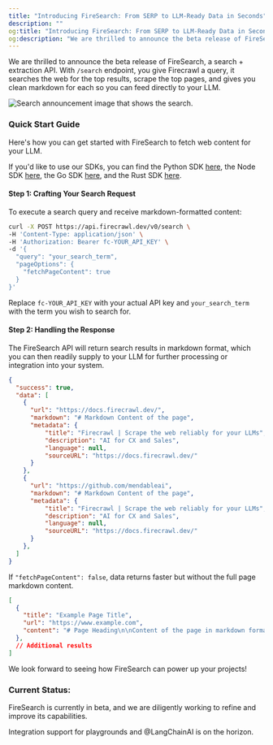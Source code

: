 ```yaml
---
title: "Introducing FireSearch: From SERP to LLM-Ready Data in Seconds"
description: ""
og:title: "Introducing FireSearch: From SERP to LLM-Ready Data in Seconds"
og:description: "We are thrilled to announce the beta release of FireSearch, a search + extraction API."
---
```



We are thrilled to announce the beta release of FireSearch, a search + extraction API. With `/search` endpoint, you give Firecrawl a query, it searches the web for the top results, scrape the top pages, and gives you clean markdown for each so you can feed directly to your LLM.


<img
  className="block"
  src="/images/articles/search-announcement/Frame 777FireCrawl.png"
  alt="Search announcement image that shows the search."
/>


### Quick Start Guide

Here's how you can get started with FireSearch to fetch web content for your LLM.

If you'd like to use our SDKs, you can find the Python SDK [here](https://docs.firecrawl.dev/sdks/python), the Node SDK [here](https://docs.firecrawl.dev/sdks/node), the Go SDK [here](https://docs.firecrawl.dev/sdks/go), and the Rust SDK [here](https://docs.firecrawl.dev/sdks/rust).

#### Step 1: Crafting Your Search Request
To execute a search query and receive markdown-formatted content:

```bash
curl -X POST https://api.firecrawl.dev/v0/search \
-H 'Content-Type: application/json' \
-H 'Authorization: Bearer fc-YOUR_API_KEY' \
-d '{
  "query": "your_search_term",
  "pageOptions": {
    "fetchPageContent": true
  }
}'
```
Replace `fc-YOUR_API_KEY` with your actual API key and `your_search_term` with the term you wish to search for.

#### Step 2: Handling the Response
The FireSearch API will return search results in markdown format, which you can then readily supply to your LLM for further processing or integration into your system.

```json
{
  "success": true,
  "data": [
    {
      "url": "https://docs.firecrawl.dev/",
      "markdown": "# Markdown Content of the page",
      "metadata": {
          "title": "Firecrawl | Scrape the web reliably for your LLMs",
          "description": "AI for CX and Sales",
          "language": null,
          "sourceURL": "https://docs.firecrawl.dev/"
      }
    },
    {
      "url": "https://github.com/mendableai",
      "markdown": "# Markdown Content of the page",
      "metadata": {
          "title": "Firecrawl | Scrape the web reliably for your LLMs",
          "description": "AI for CX and Sales",
          "language": null,
          "sourceURL": "https://docs.firecrawl.dev/"
      }
    },
  ]
}
```

If `"fetchPageContent": false`, data returns faster but without the full page markdown content.
```json
[
  {
    "title": "Example Page Title",
    "url": "https://www.example.com",
    "content": "# Page Heading\n\nContent of the page in markdown format..."
  },
  // Additional results
]
```
We look forward to seeing how FireSearch can power up your projects!

### Current Status:

FireSearch is currently in beta, and we are diligently working to refine and improve its capabilities.

Integration support for playgrounds and @LangChainAI is on the horizon.
